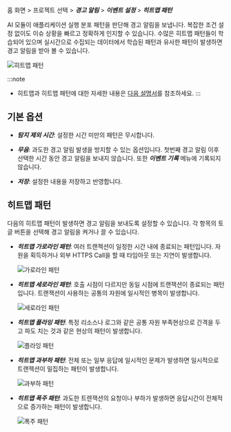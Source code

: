홈 화면 > 프로젝트 선택 > ***경고 알림*** > ***이벤트 설정*** > ***히트맵 패턴***

AI 모듈이 애플리케이션 실행 분포 패턴을 판단해 경고 알림을 보냅니다. 복잡한 조건 설정 없이도 이슈 상황을 빠르고 정확하게 인지할 수 있습니다. 수많은 히트맵 패턴들이 학습되어 있으며 실시간으로 수집되는 데이터에서 학습된 패턴과 유사한 패턴이 발생하면 경고 알림을 받아 볼 수 있습니다.

![히트맵 패턴](/img/set-event-heatmap.png)

:::note
* 히트맵과 히트맵 패턴에 대한 자세한 내용은 [다음 설명서](../track-transactions/trs-view)를 참조하세요.
:::

## 기본 옵션

* ***탐지 제외 시간***: 설정한 시간 미만의 패턴은 무시합니다.

* ***무음***: 과도한 경고 알림 발생을 방지할 수 있는 옵션입니다. 첫번째 경고 알림 이후 선택한 시간 동안 경고 알림을 보내지 않습니다. 또한 ***이벤트 기록*** 메뉴에 기록되지 않습니다.

* ***저장***: 설정한 내용을 저장하고 반영합니다.

## 히트맵 패턴

다음의 히트맵 패턴이 발생하면 경고 알림을 보내도록 설정할 수 있습니다. 각 항목의 토글 버튼을 선택해 경고 알림을 켜거나 끌 수 있습니다.

* ***히트맵 가로라인 패턴***: 여러 트랜젝션이 일정한 시간 내에 종료되는 패턴입니다. 자원을 획득하거나 외부 HTTPS Call을 할 때 타임아웃 또는 지연이 발생합니다.

  ![가로라인 패턴](/img/blog_49_04.webp)

* ***히트맵 세로라인 패턴***: 호출 시점이 다르지만 동일 시점에 트랜잭션이 종료되는 패턴입니다. 트랜잭션이 사용하는 공통의 자원에 일시적인 병목이 발생합니다.

  ![세로라인 패턴](/img/blog_49_05.webp)

* ***히트맵 플라잉 패턴***: 특정 리소스나 로그와 같은 공통 자원 부족현상으로 간격을 두고 파도 치는 것과 같은 현상의 패턴이 발생합니다.

  ![플라잉 패턴](/img/blog_49_06.webp)

* ***히트맵 과부하 패턴***: 전체 또는 일부 응답에 일시적인 문제가 발생하면 일시적으로 트랜젝션이 밀집하는 패턴이 발생합니다.

  ![과부하 패턴](/img/blog_49_07.webp)

* ***히트맵 폭주 패턴***: 과도한 트렌잭션의 요청이나 부하가 발생하면 응답시간이 전체적으로 증가하는 패턴이 발생합니다.

  ![폭주 패턴](/img/blog_49_08.webp)